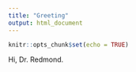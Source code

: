 ```yaml
---
title: "Greeting"
output: html_document
---
```


```r
knitr::opts_chunk$set(echo = TRUE)
```
Hi, Dr. Redmond.